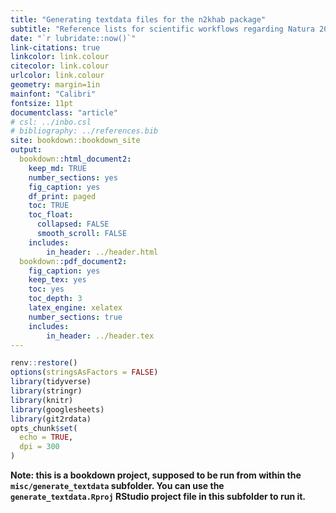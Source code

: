 ```yaml
---
title: "Generating textdata files for the n2khab package"
subtitle: "Reference lists for scientific workflows regarding Natura 2000 habitat in Flanders"
date: "`r lubridate::now()`"
link-citations: true
linkcolor: link.colour
citecolor: link.colour
urlcolor: link.colour
geometry: margin=1in
mainfont: "Calibri"
fontsize: 11pt
documentclass: "article"
# csl: ../inbo.csl
# bibliography: ../references.bib
site: bookdown::bookdown_site
output:
  bookdown::html_document2:
    keep_md: TRUE
    number_sections: yes
    fig_caption: yes
    df_print: paged
    toc: TRUE
    toc_float:
      collapsed: FALSE
      smooth_scroll: FALSE
    includes:
        in_header: ../header.html
  bookdown::pdf_document2:
    fig_caption: yes
    keep_tex: yes
    toc: yes
    toc_depth: 3
    latex_engine: xelatex
    number_sections: true
    includes:
        in_header: ../header.tex
---
```


```r
renv::restore()
options(stringsAsFactors = FALSE)
library(tidyverse)
library(stringr)
library(knitr)
library(googlesheets)
library(git2rdata)
opts_chunk$set(
  echo = TRUE,
  dpi = 300
)
```

**Note: this is a bookdown project, supposed to be run from within the `misc/generate_textdata` subfolder. You can use the `generate_textdata.Rproj` RStudio project file in this subfolder to run it.**





